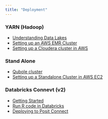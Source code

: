 ```yaml
---
title: "Deployment"
---
```


::: {layout-ncol="2"}
::: {style="display: block;"}
### YARN (Hadoop)

- [Understanding Data Lakes](/deployment/data-lakes.qmd)
- [Setting up an AWS EMR Cluster](/deployment/yarn-cluster-emr.qmd) 
- [Setting up a Cloudera cluster in AWS](/deployment/cloudera-aws.qmd)
:::
::: {style="display: block;"}
### Stand Alone

- [Qubole cluster](/deployment/qubole-overview.qmd)
- [Setting up a Standalone Cluster in AWS EC2](/deployment/stand-alone-aws.qmd)
    
### Databricks Connevt (v2)
- [Getting Started](/deployment/databricks-connect.qmd)    
- [Run R code in Databricks](/deployment/databricks-connect-udfs.qmd)
- [Deploying to Posit Connect](/deployment/databricks-posit-connect.qmd)
:::
:::

